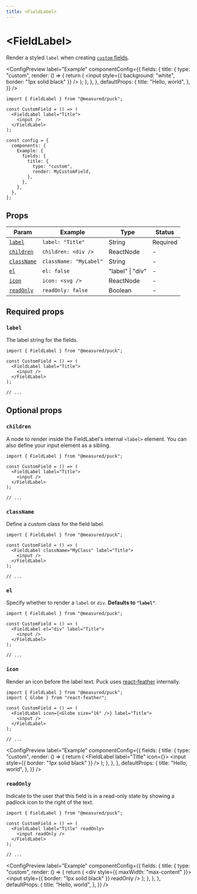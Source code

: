 ```yaml
---
title: <FieldLabel>
---
```



# \<FieldLabel\>

Render a styled `label` when creating [`custom` fields](/docs/api-reference/configuration/fields/custom).

<ConfigPreview
  label="Example"
  componentConfig={{
    fields: {
      title: {
        type: "custom",
        render: () => {
          return (
            <FieldLabel label="Title">
              <input
                style={{ background: "white", border: "1px solid black" }}
              />
            </FieldLabel>
          );
        },
      },
    },
    defaultProps: {
      title: "Hello, world",
    },
  }}
/>

```tsx {1,4-6} copy
import { FieldLabel } from "@measured/puck";

const CustomField = () => (
  <FieldLabel label="Title">
    <input />
  </FieldLabel>
);

const config = {
  components: {
    Example: {
      fields: {
        title: {
          type: "custom",
          render: MyCustomField,
        },
      },
    },
  },
};
```

## Props

| Param                     | Example                | Type             | Status   |
| ------------------------- | ---------------------- | ---------------- | -------- |
| [`label`](#label)         | `label: "Title"`       | String           | Required |
| [`children`](#children)   | `children: <div />`    | ReactNode        | -        |
| [`className`](#classname) | `className: "MyLabel"` | String           | -        |
| [`el`](#el)               | `el: false`            | "label" \| "div" | -        |
| [`icon`](#icon)           | `icon: <svg />`        | ReactNode        | -        |
| [`readOnly`](#readonly)   | `readOnly: false`      | Boolean          | -        |

## Required props

### `label`

The label string for the fields.

```tsx /label="Title"/ copy
import { FieldLabel } from "@measured/puck";

const CustomField = () => (
  <FieldLabel label="Title">
    <input />
  </FieldLabel>
);

// ...
```

## Optional props

### `children`

A node to render inside the FieldLabel's internal `<label>` element. You can also define your input element as a sibling.

```tsx {5} copy
import { FieldLabel } from "@measured/puck";

const CustomField = () => (
  <FieldLabel label="Title">
    <input />
  </FieldLabel>
);

// ...
```

### `className`

Define a custom class for the field label.

```tsx /className="MyClass"/ copy
import { FieldLabel } from "@measured/puck";

const CustomField = () => (
  <FieldLabel className="MyClass" label="Title">
    <input />
  </FieldLabel>
);

// ...
```

### `el`

Specify whether to render a `label` or `div`. **Defaults to `"label"`**.

```tsx /el="div"/ copy
import { FieldLabel } from "@measured/puck";

const CustomField = () => (
  <FieldLabel el="div" label="Title">
    <input />
  </FieldLabel>
);

// ...
```

### `icon`

Render an icon before the label text. Puck uses [react-feather](https://github.com/feathericons/react-feather) internally.

```tsx /icon={<Globe size="16" />}/ copy
import { FieldLabel } from "@measured/puck";
import { Globe } from "react-feather";

const CustomField = () => (
  <FieldLabel icon={<Globe size="16" />} label="Title">
    <input />
  </FieldLabel>
);

// ...
```

<ConfigPreview
  label="Example"
  componentConfig={{
    fields: {
      title: {
        type: "custom",
        render: () => {
          return (
            <FieldLabel label="Title" icon={<Globe size="16" />}>
              <input style={{ border: "1px solid black" }} />
            </FieldLabel>
          );
        },
      },
    },
    defaultProps: {
      title: "Hello, world",
    },
  }}
/>

### `readOnly`

Indicate to the user that this field is in a read-only state by showing a padlock icon to the right of the text.

```tsx /readOnly/1 copy
import { FieldLabel } from "@measured/puck";

const CustomField = () => (
  <FieldLabel label="Title" readOnly>
    <input readOnly />
  </FieldLabel>
);

// ...
```

<ConfigPreview
  label="Example"
  componentConfig={{
    fields: {
      title: {
        type: "custom",
        render: () => {
          return (
            <div style={{ maxWidth: "max-content" }}>
              <FieldLabel label="Title" readOnly>
                <input style={{ border: "1px solid black" }} readOnly />
              </FieldLabel>
            </div>
          );
        },
      },
    },
    defaultProps: {
      title: "Hello, world",
    },
  }}
/>
